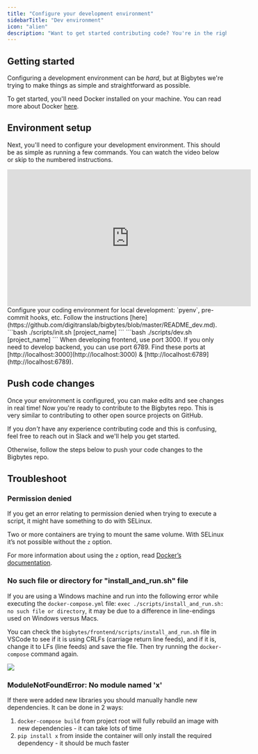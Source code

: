```yaml
---
title: "Configure your development environment"
sidebarTitle: "Dev environment"
icon: "alien"
description: "Want to get started contributing code? You're in the right place! Read on to learn how to set up your development environment."
---
```


## Getting started

Configuring a development environment can be _hard_, but at Bigbytes we're trying to make things as simple and straightforward as possible.

To get started, you'll need Docker installed on your machine. You can read more about Docker [here](https://www.docker.com/).

## Environment setup

Next, you'll need to configure your development environment. This should be as simple as running a few commands. You can watch the video below or skip to the numbered instructions.

<Frame>
<iframe
   width="560"
   height="315"
   src="https://www.youtube.com/embed/mxKh2062sTc"
   title="YouTube video player"
   frameborder="0"
   allow="accelerometer; autoplay; clipboard-write; encrypted-media; gyroscope; picture-in-picture"
   allowFullScreen
></iframe>
</Frame>

<Steps>
<Step title="Configure your development environment">
   Configure your coding environment for local development: `pyenv`, pre-commit hooks, etc. Follow the instructions [here](https://github.com/digitranslab/bigbytes/blob/master/README_dev.md).
</Step>
<Step title="Create a new project">
   ```bash
   ./scripts/init.sh [project_name]
   ```
</Step>
<Step title="Build the dev docker image and run all services">
   ```bash
   ./scripts/dev.sh [project_name]
   ```
</Step>
<Step title="Open Bigbytes">
    When developing frontend, use port 3000. If you only need to develop backend, you can use port 6789. Find these ports at [http://localhost:3000](http://localhost:3000) & [http://localhost:6789](http://localhost:6789).
</Step>
</Steps>

## Push code changes

Once your environment is configured, you can make edits and see changes in real time! Now you're ready to contribute to the Bigbytes repo. This is very similar to contributing to other open source projects on GitHub.

If you _don't_ have any experience contributing code and this is confusing, feel free to reach out in Slack and we'll help you get started.

Otherwise, follow the steps below to push your code changes to the Bigbytes repo.

<Snippet file="contribution-process.mdx"/>

## Troubleshoot

### Permission denied

If you get an error relating to permission denied when trying to execute a script,
it might have something to do with SELinux.

Two or more containers are trying to mount the same volume. With SELinux it’s not possible without
the `z` option.

For more information about using the `z` option,
read [Docker’s documentation](https://docs.docker.com/storage/bind-mounts/).

### No such file or directory for "install_and_run.sh" file

If you are using a Windows machine and run into the following error while executing the
`docker-compose.yml` file: `exec ./scripts/install_and_run.sh: no such file or directory`,
it may be due to a difference in line-endings used on Windows versus Macs.

You can check the `bigbytes/frontend/scripts/install_and_run.sh` file in VSCode to see if
it is using CRLFs (carriage return line feeds), and if it is, change it to LFs (line feeds)
and save the file. Then try running the `docker-compose` command again.

<img src="https://github.com/digitranslab/assets/blob/main/development/windows/update-crlf-to-lf-vscode.gif?raw=True"/>

### ModuleNotFoundError: No module named 'x'

If there were added new libraries you should manually handle new dependencies. It can be done in 2 ways:

1. `docker-compose build` from project root will fully rebuild an image with new dependencies - it can take lots of time
2. `pip install x` from inside the container will only install the required dependency - it should be much faster
